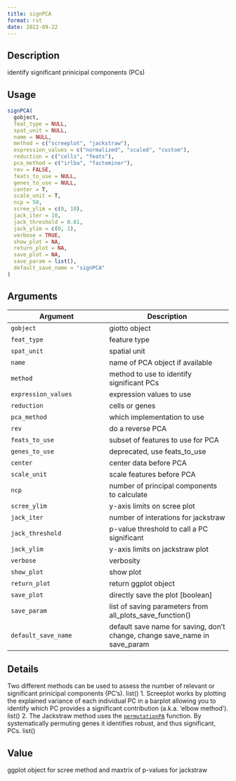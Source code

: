 ```yaml
--- 
title: signPCA 
format: rst 
date: 2022-09-22 
--- 
```


## Description

identify significant prinicipal components (PCs)


## Usage

```r
signPCA(
  gobject,
  feat_type = NULL,
  spat_unit = NULL,
  name = NULL,
  method = c("screeplot", "jackstraw"),
  expression_values = c("normalized", "scaled", "custom"),
  reduction = c("cells", "feats"),
  pca_method = c("irlba", "factominer"),
  rev = FALSE,
  feats_to_use = NULL,
  genes_to_use = NULL,
  center = T,
  scale_unit = T,
  ncp = 50,
  scree_ylim = c(0, 10),
  jack_iter = 10,
  jack_threshold = 0.01,
  jack_ylim = c(0, 1),
  verbose = TRUE,
  show_plot = NA,
  return_plot = NA,
  save_plot = NA,
  save_param = list(),
  default_save_name = "signPCA"
)
```


## Arguments

Argument      |Description
------------- |----------------
`gobject`     |     giotto object
`feat_type`     |     feature type
`spat_unit`     |     spatial unit
`name`     |     name of PCA object if available
`method`     |     method to use to identify significant PCs
`expression_values`     |     expression values to use
`reduction`     |     cells or genes
`pca_method`     |     which implementation to use
`rev`     |     do a reverse PCA
`feats_to_use`     |     subset of features to use for PCA
`genes_to_use`     |     deprecated, use feats_to_use
`center`     |     center data before PCA
`scale_unit`     |     scale features before PCA
`ncp`     |     number of principal components to calculate
`scree_ylim`     |     y-axis limits on scree plot
`jack_iter`     |     number of interations for jackstraw
`jack_threshold`     |     p-value threshold to call a PC significant
`jack_ylim`     |     y-axis limits on jackstraw plot
`verbose`     |     verbosity
`show_plot`     |     show plot
`return_plot`     |     return ggplot object
`save_plot`     |     directly save the plot [boolean]
`save_param`     |     list of saving parameters from all_plots_save_function()
`default_save_name`     |     default save name for saving, don't change, change save_name in save_param


## Details

Two different methods can be used to assess the number of relevant or significant
 prinicipal components (PC's). list() 
 1. Screeplot works by plotting the explained variance of each
 individual PC in a barplot allowing you to identify which PC provides a significant
 contribution  (a.k.a. 'elbow method'). list() 
 2. The Jackstraw method uses the [`permutationPA`](#permutationpa) function. By
 systematically permuting genes it identifies robust, and thus significant, PCs.
  list()


## Value

ggplot object for scree method and maxtrix of p-values for jackstraw


